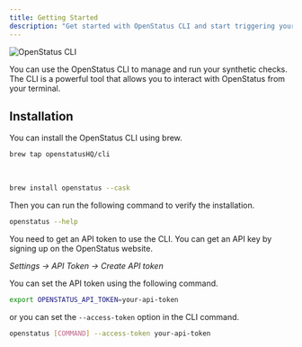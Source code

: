 ```yaml
---
title: Getting Started
description: "Get started with OpenStatus CLI and start triggering your synthetic checks from your terminal"
---
```




  <Image
    src={CLI}
    alt="OpenStatus CLI"
  />



You can use the OpenStatus CLI to manage and run your synthetic checks. The CLI is a powerful tool that allows you to interact with OpenStatus from your terminal.

## Installation

You can install the OpenStatus CLI using brew.

```bash
brew tap openstatusHQ/cli
```

<br/>

```bash
brew install openstatus --cask
```

Then you can run the following command to verify the installation.

```bash
openstatus --help
```

You need to get an API token to use the CLI. You can get an API key by signing up on the OpenStatus website.

_Settings &rarr; API Token &rarr; Create API token_

You can set the API token using the following command.

```bash
export OPENSTATUS_API_TOKEN=your-api-token
```

or you can set the `--access-token` option in the CLI command.

```bash
openstatus [COMMAND] --access-token your-api-token
```
